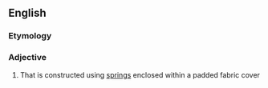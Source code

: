 ==English==

===Etymology===
{{compound|en|inner|spring}}

===Adjective===
{{en-adj|-}}

# That is constructed using [[spring]]s enclosed within a padded fabric cover